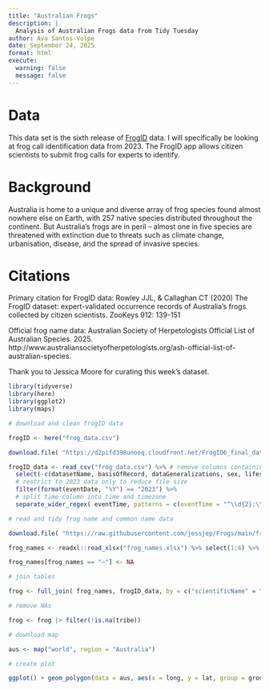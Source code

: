 ```yaml
---
title: "Australian Frogs"
description: |
  Analysis of Australian Frogs data from Tidy Tuesday
author: Ava Santos-Volpe
date: September 24, 2025
format: html
execute:
  warning: false
  message: false
---
```


# Data

This data set is the sixth release of [FrogID](https://www.frogid.net.au/explore) data. I will specifically be looking at frog call identification data from 2023. The FrogID app allows citizen scientists to submit frog calls for experts to identify.

# Background

Australia is home to a unique and diverse array of frog species found almost nowhere else on Earth, with 257 native species distributed throughout the continent. But Australia’s frogs are in peril – almost one in five species are threatened with extinction due to threats such as climate change, urbanisation, disease, and the spread of invasive species.

# Citations

Primary citation for FrogID data: Rowley JJL, & Callaghan CT (2020) The FrogID dataset: expert-validated occurrence records of Australia’s frogs collected by citizen scientists. ZooKeys 912: 139-151

Official frog name data: Australian Society of Herpetologists Official List of Australian Species. 2025. http://www.australiansocietyofherpetologists.org/ash-official-list-of-australian-species.

Thank you to Jessica Moore for curating this week's dataset.

```r
library(tidyverse)
library(here)
library(ggplot2)
library(maps)

# download and clean frogID data

frogID <- here("frog_data.csv")

download.file( "https://d2pifd398unoeq.cloudfront.net/FrogID6_final_dataset.csv", destfile = frogID, mode = "wb" )

frogID_data <- read_csv("frog_data.csv") %>% # remove columns containing only one unique value and other unnecessary columns 
  select(-c(datasetName, basisOfRecord, dataGeneralizations, sex, lifestage, behavior, samplingProtocol, country, machineObservation, geoprivacy, modified)) %>% 
  # restrict to 2023 data only to reduce file size 
  filter(format(eventDate, "%Y") == "2023") %>% 
  # split time column into time and timezone 
  separate_wider_regex( eventTime, patterns = c(eventTime = "^\\d{2}:\\d{2}:\\d{2}", timezone = ".*$") ) %>% mutate( timezone = ifelse(grepl("[^1]", timezone), paste0("GMT", timezone), timezone) )

# read and tidy frog name and common name data

download.file( "https://raw.githubusercontent.com/jessjep/Frogs/main/frog_names.xlsx", destfile = "frog_names.xlsx", mode = "wb" )

frog_names <- readxl::read_xlsx("frog_names.xlsx") %>% select(1:4) %>% separate_wider_delim( `GROUP, FAMILY, SUBFAMILY, TRIBE`, delim = ",", names = c("family", "subfamily", "tribe") ) %>% rename( scientificName = `GENUS SPECIES SUBSPECIES`, commonName = `COMMON NAME`, secondary_commonNames = `SECONDARY COMMON NAMES` ) %>% select(-1)

frog_names[frog_names == "—"] <- NA

# join tables

frog <- full_join( frog_names, frogID_data, by = c("scientificName" = "scientificName") )

# remove NAs

frog <- frog |> filter(!is.na(tribe))

# download map

aus <- map("world", region = "Australia")

# create plot

ggplot() + geom_polygon(data = aus, aes(x = long, y = lat, group = group)) + geom_jitter(data = frog, aes(x = decimalLongitude, y = decimalLatitude, color = tribe)) + facet_wrap(~tribe) + theme_minimal() + labs( x = "", y = "", title = "Australian Frog Distributions by Tribe" )
```
